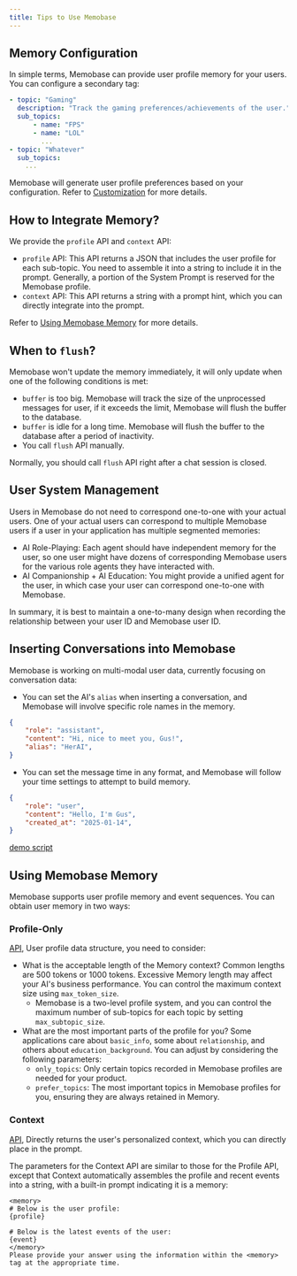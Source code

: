 ```yaml
---
title: Tips to Use Memobase
---
```


## Memory Configuration

In simple terms, Memobase can provide user profile memory for your users. You can configure a secondary tag:

```yaml
- topic: "Gaming"
  description: "Track the gaming preferences/achievements of the user."
  sub_topics:
      - name: "FPS"
      - name: "LOL"
        ...
- topic: "Whatever"
  sub_topics:
    ...
```
Memobase will generate user profile preferences based on your configuration.
Refer to [Customization](/features/profile) for more details.

## How to Integrate Memory?

We provide the `profile` API and `context` API:

- `profile` API: This API returns a JSON that includes the user profile for each sub-topic. You need to assemble it into a string to include it in the prompt. Generally, a portion of the System Prompt is reserved for the Memobase profile.
- `context` API: This API returns a string with a prompt hint, which you can directly integrate into the prompt.

Refer to [Using Memobase Memory](#using-memobase-memory) for more details.

## When to `flush`?
Memobase won't update the memory immediately, it will only update when one of the following conditions is met:
- `buffer` is too big. Memobase will track the size of the unprocessed messages for user, if it exceeds the limit, Memobase will flush the buffer to the database.
- `buffer` is idle for a long time. Memobase will flush the buffer to the database after a period of inactivity.
- You call `flush` API manually.

Normally, you should call `flush` API right after a chat session is closed.

## User System Management

Users in Memobase do not need to correspond one-to-one with your actual users. 
One of your actual users can correspond to multiple Memobase users if a user in your application has multiple segmented memories:

- AI Role-Playing: Each agent should have independent memory for the user, so one user might have dozens of corresponding Memobase users for the various role agents they have interacted with.
- AI Companionship + AI Education: You might provide a unified agent for the user, in which case your user can correspond one-to-one with Memobase.

In summary, it is best to maintain a one-to-many design when recording the relationship between your user ID and Memobase user ID.

## Inserting Conversations into Memobase

Memobase is working on multi-modal user data, currently focusing on conversation data:

- You can set the AI's `alias` when inserting a conversation, and Memobase will involve specific role names in the memory.

```json
{
    "role": "assistant",
    "content": "Hi, nice to meet you, Gus!",
    "alias": "HerAI",
}
```

- You can set the message time in any format, and Memobase will follow your time settings to attempt to build memory.

```json
{
    "role": "user",
    "content": "Hello, I'm Gus",
    "created_at": "2025-01-14",
}
```

[demo script](https://github.com/memodb-io/memobase/blob/main/assets/quickstart.py)

## Using Memobase Memory

Memobase supports user profile memory and event sequences. You can obtain user memory in two ways:

### Profile-Only

[API](https://docs.memobase.io/api-reference/profiles/profile#parameter-user-id), User profile data structure, you need to consider:

- What is the acceptable length of the Memory context? Common lengths are 500 tokens or 1000 tokens. Excessive Memory length may affect your AI's business performance. You can control the maximum context size using `max_token_size`.
  - Memobase is a two-level profile system, and you can control the maximum number of sub-topics for each topic by setting `max_subtopic_size`.
- What are the most important parts of the profile for you? Some applications care about `basic_info`, some about `relationship`, and others about `education_background`. You can adjust by considering the following parameters:
  - `only_topics`: Only certain topics recorded in Memobase profiles are needed for your product.
  - `prefer_topics`: The most important topics in Memobase profiles for you, ensuring they are always retained in Memory.

### Context

[API](https://docs.memobase.io/api-reference/prompt/get_context), Directly returns the user's personalized context, which you can directly place in the prompt.

The parameters for the Context API are similar to those for the Profile API, except that Context automatically assembles the profile and recent events into a string, with a built-in prompt indicating it is a memory:

```
<memory>
# Below is the user profile:
{profile}

# Below is the latest events of the user:
{event}
</memory>
Please provide your answer using the information within the <memory> tag at the appropriate time.
```